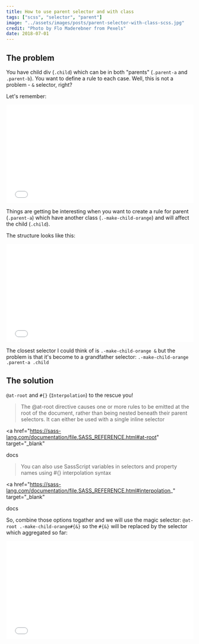 ```yaml
---
title: How to use parent selector and with class
tags: ["scss", "selector", "parent"]
image: "../assets/images/posts/parent-selector-with-class-scss.jpg"
credit: "Photo by Flo Maderebner from Pexels"
date: 2018-07-01
---
```


## The problem

You have child div (`.child`) which can be in both "parents" (`.parent-a` and `.parent-b`).
You want to define a rule to each case. Well, this is not a problem - `&` selector, right?

Let's remember:

<iframe
  height="265"
  scrolling="no"
  title="Use & selector scss"
  src="//codepen.io/moshfeu/embed/bKzWKm/?height=265&theme-id=0&default-tab=css,result&embed-version=2"
  frameborder="no"
  allowtransparency="true"
  allowfullscreen="true"
  style="width: 100%;"
>
  See the Pen{" "}
  <a href="https://codepen.io/moshfeu/pen/bKzWKm/">Use & selector scss</a> by
  Mosh (<a href="https://codepen.io/moshfeu">@moshfeu</a>) on{" "}
  <a href="https://codepen.io">CodePen</a>.
</iframe>

Things are getting be interesting when you want to create a rule for parent (`.parent-a`) which have another class (`.-make-child-orange`) and will affect the child (`.child`).

The structure looks like this:

<iframe
  height="265"
  scrolling="no"
  title="Use & selector scss"
  src="//codepen.io/moshfeu/embed/WyPjBW/?height=265&theme-id=0&default-tab=css,result&embed-version=2"
  frameborder="no"
  allowtransparency="true"
  allowfullscreen="true"
  style="width: 100%;"
>
  See the Pen{" "}
  <a href="https://codepen.io/moshfeu/pen/WyPjBW/">
    Can't make children purple
  </a>{" "}
  by Mosh (<a href="https://codepen.io/moshfeu">@moshfeu</a>) on{" "}
  <a href="https://codepen.io">CodePen</a>.
</iframe>
<script async src="https://static.codepen.io/assets/embed/ei.js"></script>

The closest selector I could think of is `.-make-child-orange &` but the problem is that it's become to a grandfather selector: `.-make-child-orange .parent-a .child`

<script src="https://gist.github.com/moshfeu/3d6b80241a08279da06d544a3c807482.js"></script>

## The solution

`@at-root` and `#{}` (`Interpolation`) to the rescue you!

> The @at-root directive causes one or more rules to be emitted at the root of the document, rather than being nested beneath their parent selectors. It can either be used with a single inline selector

<a
  href="https://sass-lang.com/documentation/file.SASS_REFERENCE.html#at-root"
  target="_blank"
>
  docs
</a>

> You can also use SassScript variables in selectors and property names using #{} interpolation syntax

<a
  href="https://sass-lang.com/documentation/file.SASS_REFERENCE.html#interpolation_"
  target="_blank"
>
  docs
</a>

So, combine those options togather and we will use the magic selector: `@at-root .-make-child-orange#{&}` so the `#{&}` will be replaced by
the selector which aggregated so far:

<iframe
  height="265"
  scrolling="no"
  title="Use & selector scss"
  src="//codepen.io/moshfeu/embed/jKdwzW/?height=265&theme-id=0&default-tab=css,result&embed-version=2"
  frameborder="no"
  allowtransparency="true"
  allowfullscreen="true"
  style="width: 100%;"
>
  See the Pen <a href="https://codepen.io/moshfeu/pen/jKdwzW/">use @at-root</a>{" "}
  by Mosh (<a href="https://codepen.io/moshfeu">@moshfeu</a>) on{" "}
  <a href="https://codepen.io">CodePen</a>.
</iframe>
<script async src="https://static.codepen.io/assets/embed/ei.js"></script>

